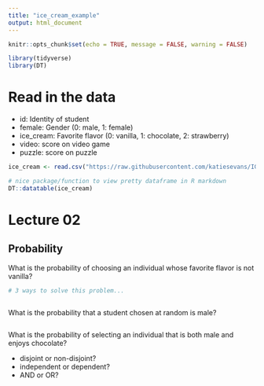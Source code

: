 ```yaml
---
title: "ice_cream_example"
output: html_document
---
```


```r
knitr::opts_chunk$set(echo = TRUE, message = FALSE, warning = FALSE)

library(tidyverse)
library(DT)
```

# Read in the data

* id: Identity of student
* female: Gender (0: male, 1: female)
* ice_cream: Favorite flavor (0: vanilla, 1: chocolate, 2: strawberry)
* video: score on video game
* puzzle: score on puzzle

```r

ice_cream <- read.csv("https://raw.githubusercontent.com/katiesevans/IGP_biostatistics/main/data/ice_cream.csv")

# nice package/function to view pretty dataframe in R markdown
DT::datatable(ice_cream)

```

# Lecture 02

## Probability

What is the probability of choosing an individual whose favorite flavor is not vanilla?

```r

# 3 ways to solve this problem...



```

What is the probability that a student chosen at random is male?

```r

 



```

What is the probability of selecting an individual that is both male and enjoys chocolate?

* disjoint or non-disjoint?
* independent or dependent?
* AND or OR?

```r







```
